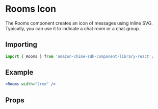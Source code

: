 

# Rooms Icon

The Rooms component creates an icon of messages using inline SVG. Typically, you can use it to indicate a chat room or a chat group.

## Importing

```javascript
import { Rooms } from 'amazon-chime-sdk-component-library-react';
```

## Example

<ThemeProvider theme={lightTheme}>
  <Preview>
    <Rooms width="2rem" />
  </Preview>
</ThemeProvider>

```jsx
<Rooms width="2rem" />
```

## Props

<Props of={Rooms} />
